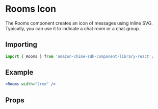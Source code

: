 

# Rooms Icon

The Rooms component creates an icon of messages using inline SVG. Typically, you can use it to indicate a chat room or a chat group.

## Importing

```javascript
import { Rooms } from 'amazon-chime-sdk-component-library-react';
```

## Example

<ThemeProvider theme={lightTheme}>
  <Preview>
    <Rooms width="2rem" />
  </Preview>
</ThemeProvider>

```jsx
<Rooms width="2rem" />
```

## Props

<Props of={Rooms} />
